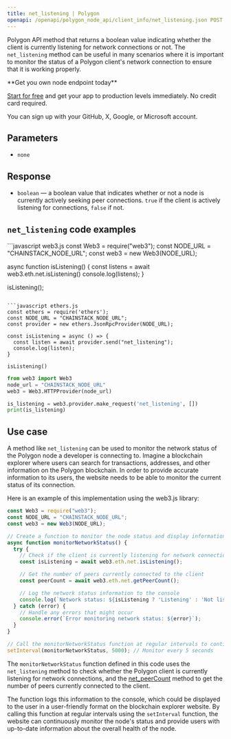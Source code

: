 ```yaml
---
title: net_listening | Polygon
openapi: /openapi/polygon_node_api/client_info/net_listening.json POST /a9bca2f0f84b54086ceebe590316fff3
---
```


Polygon API method that returns a boolean value indicating whether the client is currently listening for network connections or not. The `net_listening` method can be useful in many scenarios where it is important to monitor the status of a Polygon client's network connection to ensure that it is working properly.

<Check>
**Get you own node endpoint today**

[Start for free](https://console.chainstack.com/) and get your app to production levels immediately. No credit card required.

You can sign up with your GitHub, X, Google, or Microsoft account.
</Check>


## Parameters

* `none`

## Response

* `boolean` — a boolean value that indicates whether or not a node is currently actively seeking peer connections. `true` if the client is actively listening for connections, `false` if not.

## `net_listening` code examples

<CodeGroup>
```javascript web3.js
const Web3 = require("web3");
const NODE_URL = "CHAINSTACK_NODE_URL";
const web3 = new Web3(NODE_URL);

async function isListening() {
  const listens = await web3.eth.net.isListening()
  console.log(listens);
}

isListening();
```

```javascript ethers.js
const ethers = require('ethers');
const NODE_URL = "CHAINSTACK_NODE_URL";
const provider = new ethers.JsonRpcProvider(NODE_URL);

const isListening = async () => {
  const listen = await provider.send("net_listening");
  console.log(listen);
}

isListening()
```

```python web3.py
from web3 import Web3  
node_url = "CHAINSTACK_NODE_URL"
web3 = Web3.HTTPProvider(node_url)

is_listening = web3.provider.make_request('net_listening', [])
print(is_listening)
```
</CodeGroup>


## Use case

A method like `net_listening` can be used to monitor the network status of the Polygon node a developer is connecting to. Imagine a blockchain explorer where users can search for transactions, addresses, and other information on the Polygon blockchain. In order to provide accurate information to its users, the website needs to be able to monitor the current status of its connection.

Here is an example of this implementation using the web3.js library:

```javascript index.js
const Web3 = require("web3");
const NODE_URL = "CHAINSTACK_NODE_URL";
const web3 = new Web3(NODE_URL);

// Create a function to monitor the node status and display information to users
async function monitorNetworkStatus() {
  try {
    // Check if the client is currently listening for network connections
    const isListening = await web3.eth.net.isListening();

    // Get the number of peers currently connected to the client
    const peerCount = await web3.eth.net.getPeerCount();

    // Log the network status information to the console
    console.log(`Network status: ${isListening ? 'Listening' : 'Not listening'} | Peers: ${peerCount}`);
  } catch (error) {
    // Handle any errors that might occur
    console.error(`Error monitoring network status: ${error}`);
  }
}

// Call the monitorNetworkStatus function at regular intervals to continuously monitor the network status
setInterval(monitorNetworkStatus, 5000); // Monitor every 5 seconds
```


The `monitorNetworkStatus` function defined in this code uses the `net_listening` method to check whether the Polygon client is currently listening for network connections, and the [net\_peerCount](/reference/peercount) method to get the number of peers currently connected to the client.

The function logs this information to the console, which could be displayed to the user in a user-friendly format on the blockchain explorer website. By calling this function at regular intervals using the `setInterval` function, the website can continuously monitor the node's status and provide users with up-to-date information about the overall health of the node.
